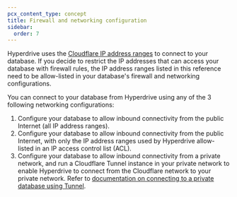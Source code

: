 ```yaml
---
pcx_content_type: concept
title: Firewall and networking configuration
sidebar:
  order: 7
---
```



Hyperdrive uses the [Cloudflare IP address ranges](https://www.cloudflare.com/ips/) to connect to your database. If you decide to restrict the IP addresses that can access your database with firewall rules, the IP address ranges listed in this reference need to be allow-listed in your database's firewall and networking configurations.

You can connect to your database from Hyperdrive using any of the 3 following networking configurations:

1. Configure your database to allow inbound connectivity from the public Internet (all IP address ranges).
2. Configure your database to allow inbound connectivity from the public Internet, with only the IP address ranges used by Hyperdrive allow-listed in an IP access control list (ACL).
3. Configure your database to allow inbound connectivity from a private network, and run a Cloudflare Tunnel instance in your private network to enable Hyperdrive to connect from the Cloudflare network to your private network. Refer to [documentation on connecting to a private database using Tunnel](/hyperdrive/configuration/connect-to-private-database/).
